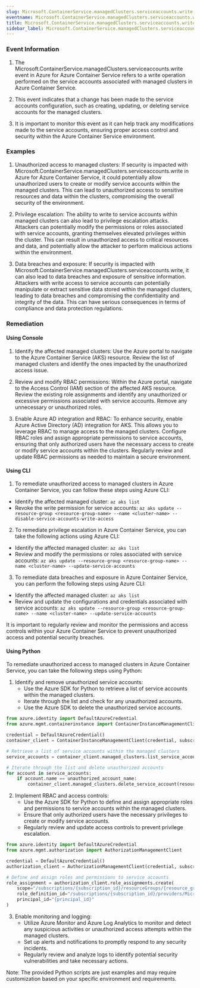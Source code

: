 ```yaml
--- 
slug: Microsoft.ContainerService.managedClusters.serviceaccounts.write
eventname: Microsoft.ContainerService.managedClusters.serviceaccounts.write
title: Microsoft.ContainerService.managedClusters.serviceaccounts.write
sidebar_label: Microsoft.ContainerService.managedClusters.serviceaccounts.write
---
```

                       
### Event Information

1. The Microsoft.ContainerService.managedClusters.serviceaccounts.write event in Azure for Azure Container Service refers to a write operation performed on the service accounts associated with managed clusters in Azure Container Service.

2. This event indicates that a change has been made to the service accounts configuration, such as creating, updating, or deleting service accounts for the managed clusters.

3. It is important to monitor this event as it can help track any modifications made to the service accounts, ensuring proper access control and security within the Azure Container Service environment.


### Examples

1. Unauthorized access to managed clusters: If security is impacted with Microsoft.ContainerService.managedClusters.serviceaccounts.write in Azure for Azure Container Service, it could potentially allow unauthorized users to create or modify service accounts within the managed clusters. This can lead to unauthorized access to sensitive resources and data within the clusters, compromising the overall security of the environment.

2. Privilege escalation: The ability to write to service accounts within managed clusters can also lead to privilege escalation attacks. Attackers can potentially modify the permissions or roles associated with service accounts, granting themselves elevated privileges within the cluster. This can result in unauthorized access to critical resources and data, and potentially allow the attacker to perform malicious actions within the environment.

3. Data breaches and exposure: If security is impacted with Microsoft.ContainerService.managedClusters.serviceaccounts.write, it can also lead to data breaches and exposure of sensitive information. Attackers with write access to service accounts can potentially manipulate or extract sensitive data stored within the managed clusters, leading to data breaches and compromising the confidentiality and integrity of the data. This can have serious consequences in terms of compliance and data protection regulations.

### Remediation

#### Using Console

1. Identify the affected managed clusters: Use the Azure portal to navigate to the Azure Container Service (AKS) resource. Review the list of managed clusters and identify the ones impacted by the unauthorized access issue.

2. Review and modify RBAC permissions: Within the Azure portal, navigate to the Access Control (IAM) section of the affected AKS resource. Review the existing role assignments and identify any unauthorized or excessive permissions associated with service accounts. Remove any unnecessary or unauthorized roles.

3. Enable Azure AD integration and RBAC: To enhance security, enable Azure Active Directory (AD) integration for AKS. This allows you to leverage RBAC to manage access to the managed clusters. Configure RBAC roles and assign appropriate permissions to service accounts, ensuring that only authorized users have the necessary access to create or modify service accounts within the clusters. Regularly review and update RBAC permissions as needed to maintain a secure environment.

#### Using CLI

1. To remediate unauthorized access to managed clusters in Azure Container Service, you can follow these steps using Azure CLI:

- Identify the affected managed cluster: `az aks list`
- Revoke the write permission for service accounts: `az aks update --resource-group <resource-group-name> --name <cluster-name> --disable-service-accounts-write-access`

2. To remediate privilege escalation in Azure Container Service, you can take the following actions using Azure CLI:

- Identify the affected managed cluster: `az aks list`
- Review and modify the permissions or roles associated with service accounts: `az aks update --resource-group <resource-group-name> --name <cluster-name> --update-service-accounts`

3. To remediate data breaches and exposure in Azure Container Service, you can perform the following steps using Azure CLI:

- Identify the affected managed cluster: `az aks list`
- Review and update the configurations and credentials associated with service accounts: `az aks update --resource-group <resource-group-name> --name <cluster-name> --update-service-accounts`

It is important to regularly review and monitor the permissions and access controls within your Azure Container Service to prevent unauthorized access and potential security breaches.

#### Using Python

To remediate unauthorized access to managed clusters in Azure Container Service, you can take the following steps using Python:

1. Identify and remove unauthorized service accounts:
   - Use the Azure SDK for Python to retrieve a list of service accounts within the managed clusters.
   - Iterate through the list and check for any unauthorized accounts.
   - Use the Azure SDK to delete the unauthorized service accounts.

```python
from azure.identity import DefaultAzureCredential
from azure.mgmt.containerinstance import ContainerInstanceManagementClient

credential = DefaultAzureCredential()
container_client = ContainerInstanceManagementClient(credential, subscription_id)

# Retrieve a list of service accounts within the managed clusters
service_accounts = container_client.managed_clusters.list_service_accounts(resource_group_name, cluster_name)

# Iterate through the list and delete unauthorized accounts
for account in service_accounts:
    if account.name == unauthorized_account_name:
        container_client.managed_clusters.delete_service_account(resource_group_name, cluster_name, account.name)
```

2. Implement RBAC and access controls:
   - Use the Azure SDK for Python to define and assign appropriate roles and permissions to service accounts within the managed clusters.
   - Ensure that only authorized users have the necessary privileges to create or modify service accounts.
   - Regularly review and update access controls to prevent privilege escalation.

```python
from azure.identity import DefaultAzureCredential
from azure.mgmt.authorization import AuthorizationManagementClient

credential = DefaultAzureCredential()
authorization_client = AuthorizationManagementClient(credential, subscription_id)

# Define and assign roles and permissions to service accounts
role_assignment = authorization_client.role_assignments.create(
    scope="/subscriptions/{subscription_id}/resourceGroups/{resource_group_name}/providers/Microsoft.ContainerService/managedClusters/{cluster_name}/serviceAccounts/{account_name}",
    role_definition_id="/subscriptions/{subscription_id}/providers/Microsoft.Authorization/roleDefinitions/{role_definition_id}",
    principal_id="{principal_id}"
)
```

3. Enable monitoring and logging:
   - Utilize Azure Monitor and Azure Log Analytics to monitor and detect any suspicious activities or unauthorized access attempts within the managed clusters.
   - Set up alerts and notifications to promptly respond to any security incidents.
   - Regularly review and analyze logs to identify potential security vulnerabilities and take necessary actions.

Note: The provided Python scripts are just examples and may require customization based on your specific environment and requirements.


 